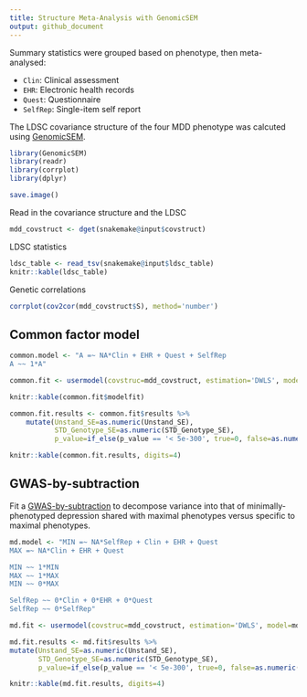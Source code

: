 ```yaml
---
title: Structure Meta-Analysis with GenomicSEM
output: github_document
---
```


Summary statistics were grouped based on phenotype, then meta-analysed:

- `Clin`: Clinical assessment
- `EHR`: Electronic health records
- `Quest`: Questionnaire
- `SelfRep`: Single-item self report

The LDSC covariance structure of the four MDD phenotype was calcuted using [GenomicSEM](https://github.com/GenomicSEM/GenomicSEM).

```r

library(GenomicSEM)
library(readr)
library(corrplot)
library(dplyr)

save.image()

```

Read in the covariance structure and the LDSC 

```r

mdd_covstruct <- dget(snakemake@input$covstruct)

```

LDSC statistics

```r
ldsc_table <- read_tsv(snakemake@input$ldsc_table)
knitr::kable(ldsc_table)
```

Genetic correlations

```r

corrplot(cov2cor(mdd_covstruct$S), method='number')

```

## Common factor model

```r

common.model <- "A =~ NA*Clin + EHR + Quest + SelfRep
A ~~ 1*A"

common.fit <- usermodel(covstruc=mdd_covstruct, estimation='DWLS', model=common.model)

```

```r

knitr::kable(common.fit$modelfit)

```

```r

common.fit.results <- common.fit$results %>%
    mutate(Unstand_SE=as.numeric(Unstand_SE),
           STD_Genotype_SE=as.numeric(STD_Genotype_SE),
           p_value=if_else(p_value == '< 5e-300', true=0, false=as.numeric(p_value)))

knitr::kable(common.fit.results, digits=4)

```

## GWAS-by-subtraction

Fit a [GWAS-by-subtraction](https://rpubs.com/MichelNivard/565885) to decompose variance into that of minimally-phenotyped depression shared with maximal phenotypes versus specific to maximal phenotypes.

```r

md.model <- "MIN =~ NA*SelfRep + Clin + EHR + Quest
MAX =~ NA*Clin + EHR + Quest

MIN ~~ 1*MIN
MAX ~~ 1*MAX
MIN ~~ 0*MAX

SelfRep ~~ 0*Clin + 0*EHR + 0*Quest
SelfRep ~~ 0*SelfRep"

```

```r
md.fit <- usermodel(covstruc=mdd_covstruct, estimation='DWLS', model=md.model)
```

```r

md.fit.results <- md.fit$results %>%
mutate(Unstand_SE=as.numeric(Unstand_SE),
       STD_Genotype_SE=as.numeric(STD_Genotype_SE),
       p_value=if_else(p_value == '< 5e-300', true=0, false=as.numeric(p_value)))

knitr::kable(md.fit.results, digits=4)

```